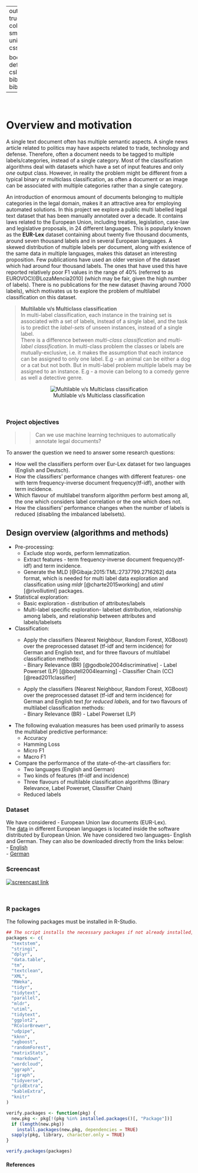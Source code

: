 
---
output:
  html_document: 
    toc: true
    toc_depth: 4
    toc_float: 
      collapsed: false
      smooth_scroll: false
    theme: united
    highlight: haddock
    css: "style.css"
    
bookdown::html_document2: default
link-citations: yes
csl: biomed-central.csl
bibliography: bibliography.bib
---


&nbsp;
&nbsp;
&nbsp;  


# Overview and motivation

A single text document often has multiple semantic aspects. A single news article related to politics may have aspects related to trade, technology and defense. Therefore, often a document needs to be tagged to multiple labels/categories, instead of a single category. Most of the classification algorithms deal with datasets which have a set of input features and only *one* output class. However, in reality the problem might be different from a typical binary or multiclass classification, as often a document or an image can be associated with multiple categories rather than a single category.

An introduction of enormous amount of documents belonging to multiple categories in the legal domain, makes it an attractive area for employing automated solutions. In this project we explore a public multi labelled legal text dataset that has been manually annotated over a decade. It contains laws related to the European Union, including treaties, legislation, case-law and legislative proposals, in 24 different languages. This is popularly known as the **EUR-Lex** dataset containing about twenty five thousand documents, around seven thousand labels and in several European languages. A skewed distribution of multiple labels per document, along with existence of the same data in multiple languages, makes this dataset an interesting proposition. Few publications have used an older version of the dataset which had around four thousand labels. The ones that have used this have reported relatively poor F1 values in the range of 40% (referred to as EUROVOC)[@LozaMencia2010] (which may be fair, given the high number of labels). There is no publications for the new dataset (having around 7000 labels), which motivates us to explore the problem of multilabel classification on this dataset. 

> **Multilable v/s Multiclass classification**  
In multi-label classification, each instance in the training set is associated with a set of labels, instead of a single label, and the task is to predict the *label-sets* of unseen instances, instead of a single label.  
There is a difference between *multi-class classification* and *multi-label classification*. In multi-class problem the classes or labels are mutually-exclusive, i.e. it makes the assumption that each instance can be assigned to only one label. E.g - an animal can be either a dog or a cat but not both. But in multi-label problem multiple labels may be assigned to an instance. E.g - a movie can belong to a comedy genre as well a detective genre.

<center>
![Multilable v/s Multiclass classification](Figs/multiclass-label.png)</center>


&nbsp;

### <span class="header"> Project objectives</span>
>>Can we use machine learning techniques to automatically annotate legal documents?

To answer the question we need to answer some research questions:  

* How well the classifiers perform over Eur-Lex dataset for two languages (English and Deutsch).  
* How the classifiers' performance changes with different features- one with term frequency-inverse document frequency(tf-idf), another with term incidence.
* Which flavour of multilabel transform algorithm perform best among all, the one which considers label correlation or the one which does not.
* How the classifiers' performance changes when the number of labels is reduced (disabling the imbalanced labelsets).



## Design overview (algorithms and methods)
* Pre-processing:
     + Exclude stop words, perform lemmatization.
     + Extract features - term frequency-inverse document frequency(tf-idf) and term incidence.
     + Generate the MLD [@Gibaja:2015:TML:2737799.2716262] data format, which is needed for multi label data exploration and classification using _mldr_ [@charte2015working] and _utiml_ [@rivolliutiml] packages.
     
* Statistical exploration:
     + Basic exploration  - distribution  of attributes/labels
     + Multi-label specific exploration- labelset distribution, relationship among labels, and relationship between attributes and labels/labelsets

* Classification:  
     + Apply the classifiers (Nearest Neighbour, Random Forest, XGBoost) over the preprocessed dataset (tf-idf and term incidence) for German and English text, and for three flavours of multilabel classification methods:  
           - Binary Relevance (BR) [@godbole2004discriminative]
           - Label Powerset (LP) [@boutell2004learning]
           - Classifier Chain (CC) [@read2011classifier]
     
     + Apply the classifiers (Nearest Neighbour, Random Forest, XGBoost) over the preprocessed dataset (tf-idf and term incidence) for German and English text *for reduced labels*, and for two flavours of multilabel classification methods:  
           - Binary Relevance (BR)
           - Label Powerset (LP)

* The following evaluation measures has been used primarily to assess the multilabel predictive performance:
     + Accuracy
     + Hamming Loss
     + Micro F1
     + Macro F1
     
* Compare the performance of the state-of-the-art classifiers for:
    + Two languages (English and German)
    + Two kinds of features (tf-idf and incidence)
    + Three flavours of multilable classification algorithms (Binary Relevance, Label Powerset, Classifier Chain)
    + Reduced labels

### <span class="header">Dataset</span>
We have considered - European Union law documents (EUR-Lex).  
The [data](https://ec.europa.eu/jrc/en/language-technologies/jrc-eurovoc-indexer#Download%20JEX) in different European languages is located inside the software distributed by European Union. We have considered two languages- English and German. They can also be downloaded directly from the links below:  
- [English](https://drive.google.com/drive/folders/1F5HznSWxlZno4iVQSzsXHPhCl-cD644t?usp=sharing)  
- [German](https://drive.google.com/drive/folders/1TncK4erU2ZJc9v1_-RvwM6fDmkkUYKAk?usp=sharing)


### <span class="header"> Screencast</span>
<div class="screencast">
[![screencast link](Figs/eurlex_First_Frame.png)](http://www.youtube.com/watch?v=3ELi5mLlzgM"Screencast"){target="_blank"}
</div>

&nbsp;

### <span class="header"> R packages</span>

The following packages must be installed in R-Studio.

```r

## The script installs the necessary packages if not already installed, and then loads them
packages <- c(
  "textstem",
  "stringi",
  "dplyr",
  "data.table",
  "tm",
  "textclean",
  "XML",
  "RWeka",
  "tidyr",
  "tidytext",
  "parallel",
  "mldr",
  "utiml",
  "tidytext",
  "ggplot2",
  "RColorBrewer",
  "udpipe",
  "kknn",
  "xgboost",
  "randomForest",
  "matrixStats",
  "rmarkdown",
  "wordcloud",
  "ggraph",
  "igraph",
  "tidyverse",
  "gridExtra",
  "kableExtra",
  "knitr"
)

verify.packages <- function(pkg) {
  new.pkg <- pkg[!(pkg %in% installed.packages()[, "Package"])]
  if (length(new.pkg))
    install.packages(new.pkg, dependencies = TRUE)
  sapply(pkg, library, character.only = TRUE)
}

verify.packages(packages)

```

####  <span class="sub-header"> References</span>
